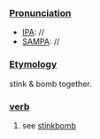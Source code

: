 ===[[Pronunciation]]===
*[[IPA]]: //
*[[SAMPA]]: //
===[[Etymology]]===
stink & bomb together.
===[[verb]]===
# see [[stinkbomb]]